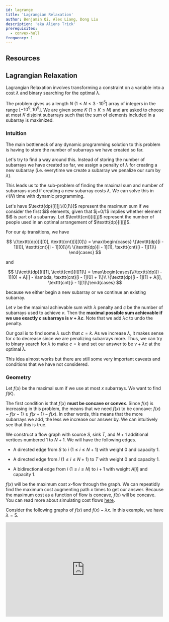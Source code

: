 ```yaml
---
id: lagrange
title: 'Lagrangian Relaxation'
author: Benjamin Qi, Alex Liang, Dong Liu
description: 'aka Aliens Trick'
prerequisites:
  - convex-hull
frequency: 1
---
```


## Resources

<Resources>
	<Resource
		source="Mamnoon Siam"
		title="Attack on Aliens"
		url="https://mamnoonsiam.github.io/posts/attack-on-aliens.html"
	 />
	<Resource
		source="Serbanology"
		title="The Trick from Aliens"
		url="https://web.archive.org/web/20210511092429/http://www.serbanology.com/"
	 />
</Resources>

## Lagrangian Relaxation

Lagrangian Relaxation involves transforming a constraint on a variable into a cost $\lambda$ and binary searching for the optimal $\lambda$.

<FocusProblem problem="sample" />

The problem gives us a length $N$ ($1 \le N \le 3 \cdot 10^5$) array of integers in the range $[-10^9,10^9]$. We are given some $K$ ($1 \le K \le N$) and are asked to choose at most $K$ disjoint subarrays such that the sum of elements included in a subarray is maximized.

### Intuition

The main bottleneck of any dynamic programming solution to this problem is having to store the number of subarrays we have created so far.

Let's try to find a way around this. Instead of storing the number of subarrays we have created so far, we assign a penalty of $\lambda$ for creating a new subarray (i.e. everytime we create a subarray we penalize our sum by $\lambda$).

This leads us to the sub-problem of finding the maximal sum and number of subarrays used if creating a new subarray costs $\lambda$. We can solve this in $\mathcal{O}(N)$ time with dynamic programming.

<Spoiler title="Dynamic Programming Solution">
Let's have $\texttt{dp}[i][j:\{0,1\}]$ represent the maximum sum if we consider the first $i$ elements, given that $j=0/1$ implies whether
element $i$ is part of a subarray. Let $\texttt{cnt}[i][j]$ represent the number of
people used in an optimal arrangement of $\texttt{dp}[i][j]$.

For our $\texttt{dp}$ transitions, we have

$$
\{\texttt{dp}[i][0], \texttt{cnt}[i][0]\} =
\max\begin{cases} \{\texttt{dp}[i - 1][0], \texttt{cnt}[i - 1][0]\}\\
\{\texttt{dp}[i - 1][1], \texttt{cnt}[i - 1][1]\}
\end{cases}
$$

and

$$
\{\texttt{dp}[i][1], \texttt{cnt}[i][1]\} =
\max\begin{cases}\{\texttt{dp}[i - 1][0] + A[i] - \lambda, \texttt{cnt}[i - 1][0] + 1\}\\
\{\texttt{dp}[i - 1][1] + A[i], \texttt{cnt}[i - 1][1]\}\end{cases}
$$

because we either begin a new subarray or we continue an existing subarray.
</Spoiler>

Let $v$ be the maximal achievable sum with $\lambda$ penalty and $c$ be the number of subarrays used to achieve $v$. Then the **maximal possible sum achievable if we use exactly $c$ subarrays is $v+\lambda c$**. Note that we add $\lambda c$ to undo the penalty.

Our goal is to find some $\lambda$ such that $c=k$. As we increase $\lambda$, it makes sense for $c$ to decrease since we are penalizing subarrays more. Thus, we can try to binary search for $\lambda$ to make $c=k$ and set our answer to be $v+\lambda c$ at the optimal $\lambda$.

This idea almost works but there are still some very important caveats and conditions that we have not considered.

### Geometry

Let $f(x)$ be the maximal sum if we use at most $x$ subarrays. We want to find $f(K)$.

The first condition is that $f(x)$ **must be concave or convex**. Since $f(x)$ is increasing in this problem, the means that we need $f(x)$ to be concave: $f(x) - f(x - 1) \ge f(x + 1) - f(x)$. In other words, this means that the more subarrays we add, the less we increase our answer by. We can intuitively see that this is true.

<Spoiler title="Proof that our function is concave">

We construct a flow graph with source $S$, sink $T$, and $N+1$ additional vertices numbered $1$ to $N+1$. We will have the following edges.

- A directed edge from $S$ to $i$ ($1 \le i \le N+1$) with weight $0$ and capacity $1$.

- A directed edge from $i$ ($1 \le i \le N+1$) to $T$ with weight $0$ and capacity $1$.

- A bidirectional edge from $i$ ($1 \le i \le N$) to $i+1$ with weight $A[i]$ and capacity $1$.

$f(x)$ will be the maximum cost $x$-flow through the graph. We can repeatidly find the maximum cost augmenting path $x$ times to get our answer. Because the maximum cost as a function of flow is concave, $f(x)$ will be concave. You can read more about simulating cost flows [here](https://codeforces.com/blog/entry/118391).

</Spoiler>

Consider the following graphs of $f(x)$ and $f(x)-\lambda x$. In this example, we have $\lambda=5$.

<iframe
	src="https://www.desmos.com/calculator/ydynwc2fej?embed"
	width="500px"
	height="300px"
	frameborder="0"
/>

Here is where the fact that $f(x)$ is concave comes in. Because the slope is non-increasing, we know that $f(x) - \lambda x$ will first increase, then stay the same, and finally decrease.

Let $v(\lambda)$ be the optimal maximal achievable sum with $\lambda$ penalty and $c(\lambda)$ be the number of subarrays used to achieve $v(\lambda)$ (note that if there are multiple such possibilities, we set $c$ to be the **minimal** number of subarrays to achieve $v$). These values can be calculated in $\mathcal{O}(N)$ time using the dynamic programming approach described above.

When we assign the penalty of $\lambda$, we are trying to find the maximal sum if creating a subarray reduces our sum by $\lambda$. In other words, **we are trying to find the maximum of $f(x) - \lambda x$**.

Without loss of generality, suppose there exists a slope equal to $\lambda$. Given the shape of $f(x) - \lambda x$, we know that $f(x) - \lambda x$ will be maximized at the points where $\lambda$ is equal to the slope of $f(x)$ (these points are red in the graph above). This means that $c(\lambda)$ will be the point at which $\lambda$ is equal to the slope of $f(x)$ (if there are multiple such points, then $c(\lambda)$ will be the leftmost one).

Now we know exactly what $\lambda$ represents: $\lambda$ is the slope and $c(\lambda)$ is the position with slope equal to $\lambda$ (if there are multiple such positions then $c(\lambda)$ is the leftmost one).

We binary search for $\lambda$ and find the highest $\lambda$ such that $c(\lambda) \le K$. Let the optimal value be $\lambda_{\texttt{opt}}$. Then our answer is $v(\lambda_{\texttt{opt}}) + \lambda_{\texttt{opt}} K$. Note that this works even if $c(\lambda_{\texttt{opt}}) \neq K$ since  $c(\lambda_{\texttt{opt}})$ and $K$ will be on the same line with slope $\lambda_{\texttt{opt}}$ in that case.

Because calculating $v(\lambda)$ and $c(\lambda)$ with the dynamic programming solution described above will take $\mathcal{O}(N)$ time, this solution runs in $\mathcal{O}(N\log{\sum A[i]})$ time.

```cpp
#include <bits/stdc++.h>
using namespace std;
 
#define ll long long

const int MAX = 3e5 + 5;

int n, k, A[MAX]; pair<ll, ll> dp[MAX][2];
 
pair<ll, ll> better(pair<ll, ll> a, pair<ll, ll> b){
    if (a.first == b.first) 
        return (a.second < b.second ? a : b);

    return (a.first > b.first ? a : b);
}

bool solve(ll lmb){
    dp[0][0] = {0, 0}; 
    dp[0][1] = {-1e18, 0};
 
    for (int i = 1; i <= n; i++){
        dp[i][0] = better(dp[i - 1][0], dp[i - 1][1]);

        dp[i][1] = better(
            {dp[i - 1][0].first + A[i] - lmb, dp[i - 1][0].second + 1}, 
            {dp[i - 1][1].first + A[i], dp[i - 1][1].second}
        );
    }
    return better(dp[n][0], dp[n][1]).second <= k;
}
 
int main(){
    ios_base::sync_with_stdio; cin.tie(0);
    cin >> n >> k;

    for (int i = 1; i <= n; i++) 
        cin >> A[i];
 
    ll L = 0, H = 1e15;

    while (L < H){
        ll M = (L + H) / 2;
        solve(M) ? H = M : L = M + 1;
    }
    solve(L);
    
    cout << better(dp[n][0], dp[n][1]).first + L * k << "\n";
}
```
## Problems

<Problems problems="probs" />
